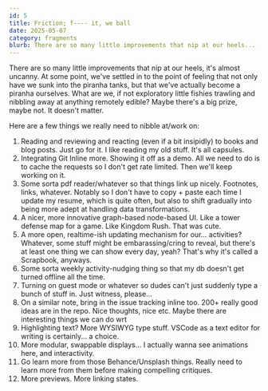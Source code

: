 ```yaml
---
id: 5
title: Friction; f---- it, we ball
date: 2025-05-07
category: fragments
blurb: There are so many little improvements that nip at our heels...
---
```


There are so many little improvements that nip at our heels, it's almost uncanny. At some point, we've settled in to the point of feeling that not only have we sunk into the piranha tanks, but that we've actually become a piranha ourselves. What are we, if not exploratory little fishies trawling and nibbling away at anything remotely edible? Maybe there's a big prize, maybe not. It doesn't matter.

Here are a few things we really need to nibble at/work on:

1. Reading and reviewing and reacting (even if a bit insipidly) to books and blog posts. Just go for it. I like reading my old stuff. It's all capsules.
2. Integrating Git Inline more. Showing it off as a demo. All we need to do is to cache the requests so I don't get rate limited. Then we'll keep working on it.
3. Some sorta pdf reader/whatever so that things link up nicely. Footnotes, links, whatever. Notably so I don't have to copy + paste each time I update my resume, which is quite often, but also to shift gradually into being more adept at handling data transformations.
4. A nicer, more innovative graph-based node-based UI. Like a tower defense map for a game. Like Kingdom Rush. That was cute.
5. A more open, realtime-ish updating mechanism for our... activities? Whatever, some stuff might be embarassing/cring to reveal, but there's at least one thing we can show every day, yeah? That's why it's called a Scrapbook, anyways.
6. Some sorta weekly activity-nudging thing so that my db doesn't get turned offline all the time.
7. Turning on guest mode or whatever so dudes can't just suddenly type a bunch of stuff in. Just witness, please...
8. On a similar note, bring in the issue tracking inline too. 200+ really good ideas are in the repo. Nice thoughts, nice etc. Maybe there are interesting things we can do wrt 
9. Highlighting text? More WYSIWYG type stuff. VSCode as a text editor for writing is certainly... a choice.
10. More modular, swappable displays... I actually wanna see animations here, and interactivity.
11. Go learn more from those Behance/Unsplash things. Really need to learn more from them before making compelling critiques.
12. More previews. More linking states.